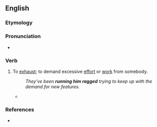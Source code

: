 ==English==

===Etymology===
{{rfe|lang=en}}

===Pronunciation===
* {{audio|En-au-run someone ragged.ogg|Audio (AU)|lang=en}}

===Verb===
{{head|en|verb|head=[[run]] someone [[ragged]]}}

# {{lb|en|idiomatic}} To [[exhaust]]; to demand excessive [[effort]] or [[work]] from somebody.
#: ''They've been '''running him ragged''' trying to keep up with the demand for new features.''
#* {{quote-journal
|lang=en
|date=June 18, 2018
|author=Phil McNulty
|title=Tunisia 1 - 2 England
|work=BBC Sport
|url=https://www.bbc.com/sport/football/44434276
|page=
|passage=England '''ran Tunisia ragged''' in that spell but were punished for missing a host of chances when Ferjani Sassi equalised from the penalty spot against the run of play after Kyle Walker was penalised for an elbow on Fakhreddine Ben Youssef.}}

===References===
* {{R:ODO}}